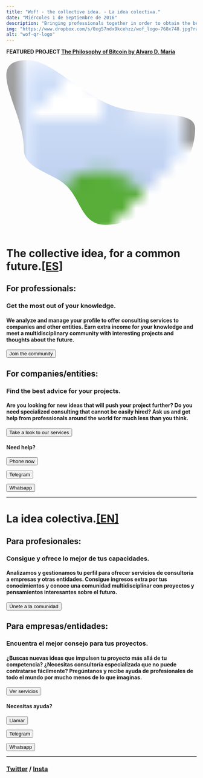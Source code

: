 ```yaml
---
title: "Wof! - the collective idea. - La idea colectiva."
date: "Miércoles 1 de Septiembre de 2016"
description: "Bringing professionals together in order to obtain the best out of their knowledge."
img: "https://www.dropbox.com/s/0xg57ndx9kcehzz/wof_logo-768x748.jpg?raw=1"
alt: "wof-qr-logo"
---
```


<aside>
<p><strong>FEATURED PROJECT <a href="https://watchoutfreedom.com/7_bitcoin_philosophy">The Philosophy of Bitcoin by Alvaro D. María</a> </strong></p>
</aside>

 <svg viewBox="0 0 20 18" xmlns="http://www.w3.org/2000/svg" fill-rule="evenodd" clip-rule="evenodd"
      stroke-linejoin="round">
      <clipPath id="mask">
          <path
              d='M2.217 0c2.348 0 4.661 2.723 8.25 4.484 3.69 1.81 9.375.438 9.375 2.641 0 4.346-4.614 10.125-9.375 10.125-2.52 0-2.54-2.489-4.118-4.066-1.401-1.4-4.507-1.764-4.507-3.809C1.842 5.029-2.543 0 2.217 0z'>
              </path>
      </clipPath>
      <image width="100%" height="100%" clip-path="url(#mask)" preserveAspectRatio="xMidYMid slice"
          href="https://www.dropbox.com/s/a7d5coh1e83nx7k/WOF_LOGO_1_PEOPLE_TEXT_small.jpg?raw=1" />
</svg>

<h1 id="en">The collective idea, for a common future.<a href="#es">[ES]</a></h1>

<h2><b>For professionals:</b></h2>
<h3>Get the most out of your knowledge.</h3>
<h4>We analyze and manage your profile to offer consulting services to companies and other entities. Earn extra income for your knowledge and meet a multidisciplinary community with interesting projects and thoughts about the future.</h4>

<form className="action" action="https://www.watchoutfreedom.com/0_community">
      <button>Join the community</button>
</form>

<h2><b>For companies/entities:</b></h2>
<h3>Find the best advice for your projects.</h3>

<h4>Are you looking for new ideas that will push your project further? Do you need specialized consulting that cannot be easily hired? Ask us and get help from professionals around the world for much less than you think.</h4>

<form className="action" action="https://www.watchoutfreedom.com/0_services">
      <button>Take a look to our services</button>
</form>


<h4>Need help?</h4>
<form className="action" action="tel:34680936011">
      <button>Phone now</button>
</form>

<form className="action" action="https://t.me/info_wof" target="_blank">
      <button href="">Telegram</button>
</form>

<form className="action" action="https://wa.me/34680936011" target="_blank">
      <button href="">Whatsapp</button>
</form>

<hr></hr>


<h1 id="es">La idea colectiva.<a href="#en">[EN]</a></h1>

<h2><b>Para profesionales:</b></h2>
<h3>Consigue y ofrece lo mejor de tus capacidades.</h3>
<h4>Analizamos y gestionamos tu perfil para ofrecer servicios de consultoría a empresas y otras entidades. Consigue ingresos extra por tus conocimientos y conoce una comunidad multidisciplinar con proyectos y pensamientos interesantes sobre el futuro.</h4>

<form className="action" action="https://www.watchoutfreedom.com/0_community">
      <button>Únete a la comunidad</button>
</form>

<h2><b>Para empresas/entidades:</b></h2>
<h3>Encuentra el mejor consejo para tus proyectos.</h3>

<h4>¿Buscas nuevas ideas que impulsen tu proyecto más allá de tu competencia? ¿Necesitas consultoría especializada que no puede contratarse fácilmente? Pregúntanos y recibe ayuda de profesionales de todo el mundo por mucho menos de lo que imaginas.</h4>

<form className="action" action="https://www.watchoutfreedom.com/0_services">
      <button>Ver servicios</button>
</form>


<h4>Necesitas ayuda?</h4>
<form className="action" action="tel:34680936011">
      <button>Llamar</button>
</form>

<form className="action" action="https://t.me/info_wof" target="_blank">
      <button href="">Telegram</button>
</form>

<form className="action" action="https://wa.me/34680936011" target="_blank">
      <button href="">Whatsapp</button>
</form>

<hr></hr>


<h3>
  <address href="#" class="cryptedmail"
     data-name="mail"
     data-domain="watchoutfreedom"
     data-tld="com"
     onclick="window.location.href = 'mailto:' + this.dataset.name + '@' + this.dataset.domain + '.' + this.dataset.tld; return false;">
  </address>
  <a href="https://www.twitter.com/watchout_f/" target="_blank">Twitter</a> / <a href="https://www.instagram.com/watchoutfreedom/" target="_blank">Insta</a>
</h3>
